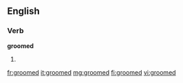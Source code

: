 ==English==
===Verb===
'''groomed'''
# {{past of|[[groom]]}}

[[fr:groomed]]
[[it:groomed]]
[[mg:groomed]]
[[fi:groomed]]
[[vi:groomed]]